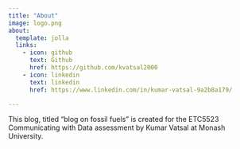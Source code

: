 ```yaml
---
title: "About"
image: logo.png
about:
  template: jolla
  links:
    - icon: github
      text: Github
      href: https://github.com/kvatsal2000
    - icon: linkedin
      text: linkedin
      href: https://www.linkedin.com/in/kumar-vatsal-9a2b8a179/

---
```


This blog, titled "blog on fossil fuels" is created for the ETC5523 Communicating with Data assessment by Kumar Vatsal at Monash University.
